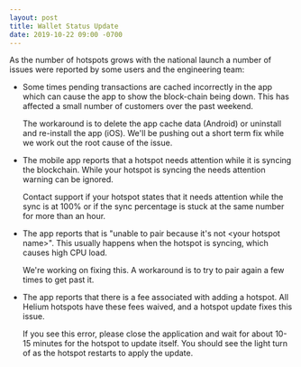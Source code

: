 ```yaml
---
layout: post
title: Wallet Status Update
date: 2019-10-22 09:00 -0700
---
```


As the number of hotspots grows with the national launch a number of issues were reported by some
users and the engineering team:

- Some times pending transactions are cached incorrectly in the app which can cause the app to show
  the block-chain being down. This has affected a small number of customers over the past weekend.

  The workaround is to delete the app cache data (Android) or uninstall and re-install the app
  (iOS). We'll be pushing out a short term fix while we work out the root cause of the issue.

- The mobile app reports that a hotspot needs attention while it is syncing the blockchain. While
  your hotspot is syncing the needs attention warning can be ignored.

  Contact support if your hotspot states that it needs attention while the sync is at 100% or if the
  sync percentage is stuck at the same number for more than an hour.

- The app reports that is "unable to pair because it's not \<your hotspot name\>". This usually
  happens when the hotspot is syncing, which causes high CPU load.

  We're working on fixing this. A workaround is to try to pair again a few times to get past it.

- The app reports that there is a fee associated with adding a hotspot. All Helium hotspots have
  these fees waived, and a hotspot update fixes this issue.

  If you see this error, please close the application and wait for about 10-15 minutes for the
  hotspot to update itself. You should see the light turn of as the hotspot restarts to apply the
  update.
